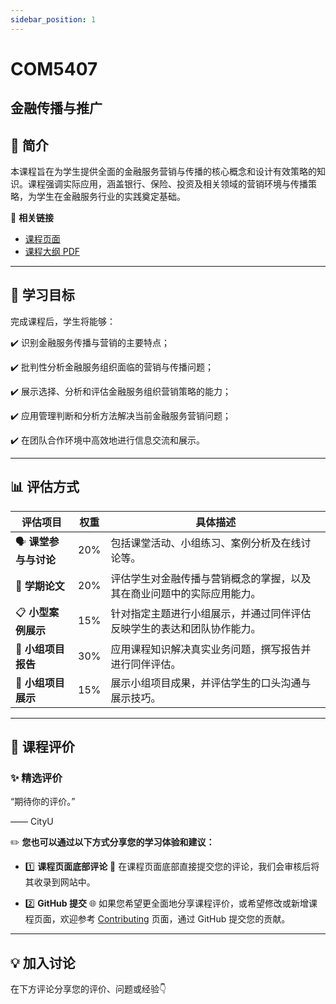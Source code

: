 ```yaml
---
sidebar_position: 1
---
```


# COM5407
## 金融传播与推广

## **📘 简介**
本课程旨在为学生提供全面的金融服务营销与传播的核心概念和设计有效策略的知识。课程强调实际应用，涵盖银行、保险、投资及相关领域的营销环境与传播策略，为学生在金融服务行业的实践奠定基础。

🔗 **相关链接**
- [课程页面](https://www.cityu.edu.hk/catalogue/pg/202425/course/COM5407.htm)
- [课程大纲 PDF](https://www.cityu.edu.hk/catalogue/pg/202425/course/COM5407.pdf)

---

## **🎯 学习目标**

完成课程后，学生将能够：

✔️ 识别金融服务传播与营销的主要特点；

✔️ 批判性分析金融服务组织面临的营销与传播问题；

✔️ 展示选择、分析和评估金融服务组织营销策略的能力；

✔️ 应用管理判断和分析方法解决当前金融服务营销问题；

✔️ 在团队合作环境中高效地进行信息交流和展示。

---

## **📊 评估方式**

| **评估项目**          | **权重** | **具体描述**                                                                                       |
|----------------------|---------|---------------------------------------------------------------------------------------------------|
| 🗣️ **课堂参与与讨论**   | 20%     | 包括课堂活动、小组练习、案例分析及在线讨论等。                                                        |
| 📝 **学期论文**        | 20%     | 评估学生对金融传播与营销概念的掌握，以及其在商业问题中的实际应用能力。                                       |
| 📋 **小型案例展示**     | 15%     | 针对指定主题进行小组展示，并通过同伴评估反映学生的表达和团队协作能力。                                      |
| 📑 **小组项目报告**     | 30%     | 应用课程知识解决真实业务问题，撰写报告并进行同伴评估。                                                   |
| 🎤 **小组项目展示**     | 15%     | 展示小组项目成果，并评估学生的口头沟通与展示技巧。                                                      |

---

## **💬 课程评价**

### ✨ **精选评价**
<div className={commentStyles.commentBox}>
    <p className={commentStyles.commentText}>
        “期待你的评价。”
    </p>
    <p className={commentStyles.commentAuthor}>—— CityU</p>
</div>

✏️ **您也可以通过以下方式分享您的学习体验和建议：**

- 1️⃣ **课程页面底部评论**
💬 在课程页面底部直接提交您的评论，我们会审核后将其收录到网站中。

- 2️⃣ **GitHub 提交**
🌐 如果您希望更全面地分享课程评价，或希望修改或新增课程页面，欢迎参考 [Contributing](https://penjc.github.io/CityU/contributing) 页面，通过 GitHub 提交您的贡献。

---

## **💡 加入讨论**

在下方评论分享您的评价、问题或经验👇
<Utterances />
